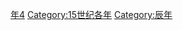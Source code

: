 {{Catnav|頁面分類|历史|歷史時代|年|15世纪各年}}
{{Commons category|1424}}

[[Category:1420年代|年4]]
[[Category:15世纪各年|Category:15世纪各年]]
[[Category:辰年|Category:辰年]]